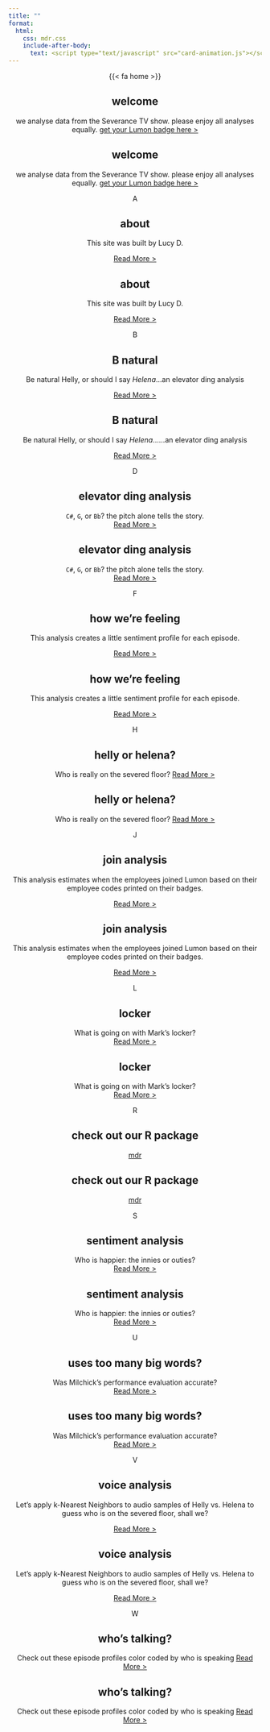 ```yaml
---
title: ""
format: 
  html:
    css: mdr.css
    include-after-body:
      text: <script type="text/javascript" src="card-animation.js"></script>
---
```



<center>


::: {.deck}

::: {.vertical-lines}
:::

::: {.vertical-lines}
:::

::: {.card style="--i: 0;"}

::: {.tab}
{{< fa home >}}
:::

::: {.card--front}

## welcome

we analyse data from the Severance TV show. please enjoy all analyses equally. 
[get your Lumon badge here >](join-us)

:::

::: {.card--back}  

## welcome

we analyse data from the Severance TV show. please enjoy all analyses equally. 
[get your Lumon badge here >](join-us)
:::

:::

::: {.card style="--i: 1;"}
::: {.tab}
A
:::

::: {.card--front}

## about

This site was built by Lucy D. 

[Read More >](about)
:::

::: {.card--back}  

## about

This site was built by Lucy D. 

[Read More >](about)

:::
:::

::: {.card style="--i: 2;"}
::: {.tab}
B
:::

::: {.card--front}

## B natural

Be natural Helly, or should I say *Helena*...an elevator ding analysis

[Read More >](analysis-b-natural)
:::

::: {.card--back}  

## B natural

Be natural Helly, or should I say *Helena*......an elevator ding analysis

[Read More >](analysis-b-natural)

:::
:::

::: {.card style="--i: 3;"}
::: {.tab}
D
:::

::: {.card--front}

## elevator ding analysis

`C#`, `G`, or `Bb`? the pitch alone tells the story.  
[Read More >](analysis-elevator-dings)

:::

::: {.card--back} 

## elevator ding analysis

`C#`, `G`, or `Bb`? the pitch alone tells the story.  
[Read More >](analysis-elevator-dings)

:::
:::

::: {.card style="--i: 4;"}
::: {.tab}
F
:::

::: {.card--front}

## how we're feeling

This analysis creates a little sentiment profile for each episode.

[Read More >](analysis-feeling-over-time)

:::

::: {.card--back} 

## how we're feeling

This analysis creates a little sentiment profile for each episode.

[Read More >](analysis-feeling-over-time)

:::
:::

::: {.card style="--i: 5;"}
::: {.tab}
H
:::

::: {.card--front}

## helly or helena?

Who is really on the severed floor?
[Read More >](analysis-helly-or-helena)


:::

::: {.card--back}  

## helly or helena?

Who is really on the severed floor?
[Read More >](analysis-helly-or-helena)


:::
:::

::: {.card style="--i: 6;"}
::: {.tab}
J
:::

::: {.card--front}

## join analysis

This analysis estimates when the employees joined Lumon based on their employee codes printed on their badges.

[Read More >](analysis-badges)
:::

::: {.card--back}  

## join analysis

This analysis estimates when the employees joined Lumon based on their employee codes printed on their badges.

[Read More >](analysis-badges)

:::
:::

::: {.card style="--i: 7;"}
::: {.tab}
L
:::

::: {.card--front}

## locker

What is going on with Mark's locker?  
[Read More >](analysis-locker)


:::

::: {.card--back}  

## locker

What is going on with Mark's locker?  
[Read More >](analysis-locker)


:::
:::

::: {.card style="--i: 8;"}
::: {.tab}
R
:::

::: {.card--front}

## check out our R package

[mdr](https://lucymcgowan.github.io/mdr/index.html)

:::

::: {.card--back}  

## check out our R package

[mdr](https://lucymcgowan.github.io/mdr/index.html)
:::
:::
    
    
::: {.card style="--i: 9;"}
::: {.tab}
S
:::

::: {.card--front}

## sentiment analysis

Who is happier: the innies or outies?    
[Read More >](analysis-innie-sentiment)


:::

::: {.card--back}  

## sentiment analysis

Who is happier: the innies or outies?    
[Read More >](analysis-innie-sentiment)


:::
:::

::: {.card style="--i: 10;"}
::: {.tab}
U
:::

::: {.card--front}

## uses too many big words?

Was Milchick's performance evaluation accurate?  
[Read More >](analysis-uses-too-many-big-words)


:::

::: {.card--back}  

## uses too many big words?

Was Milchick's performance evaluation accurate?  
[Read More >](analysis-uses-too-many-big-words)



:::
:::


::: {.card style="--i: 11;"}
::: {.tab}
V
:::

::: {.card--front}

## voice analysis

Let's apply k-Nearest Neighbors to audio samples of Helly vs. Helena to guess who is on the severed floor, shall we?

[Read More >](analysis-helly-voice)


:::

::: {.card--back}  

## voice analysis

Let's apply k-Nearest Neighbors to audio samples of Helly vs. Helena to guess who is on the severed floor, shall we?

[Read More >](analysis-helly-voice)


:::
:::


::: {.card style="--i: 12;"}
::: {.tab}
W
:::

::: {.card--front}

## who's talking?

Check out these episode profiles color coded by who is speaking 
[Read More >](analysis-whos-talking)


:::

::: {.card--back}  

## who's talking?

Check out these episode profiles color coded by who is speaking 
[Read More >](analysis-whos-talking)


:::
:::





    


   
::: {.lines .right}
<span></span>
<span></span>
<span></span>
<span></span>
<span></span>
<span></span>
<span></span>
<span></span>
<span></span>
<span></span> 
<span></span>
<span></span>
<span></span>
<span></span>
<span></span>
<span></span>
<span></span>
<span></span>
<span></span>
<span></span>  
:::

::: {.lines .left}
<span></span>
<span></span>
<span></span>
<span></span>
<span></span>
<span></span>
<span></span>
<span></span>
<span></span>
<span></span>
<span></span>
<span></span>
<span></span>
<span></span>
<span></span>
<span></span>
<span></span>
<span></span>
:::

:::
</center>



